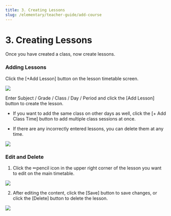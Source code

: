 ```yaml
---
title: 3. Creating Lessons
slug: /elementary/teacher-guide/add-course
---
```



# 3. Creating Lessons

Once you have created a class, now create lessons.

### Adding Lessons

Click the [+Add Lesson] button on the lesson timetable screen.

<Image src="/img/kr/elementary/teacher/03-01.jpg" size="lg" />

Enter Subject / Grade / Class / Day / Period and click the [Add Lesson] button to create the lesson.

- If you want to add the same class on other days as well, click the [+ Add Class Time] button to add multiple class sessions at once.

- If there are any incorrectly entered lessons, you can delete them at any time.

<Image src="/img/kr/elementary/teacher/03-02.jpg" size="lg" />

### Edit and Delete

1. Click the ✏pencil icon in the upper right corner of the lesson you want to edit on the main timetable.

<Image src="/img/kr/elementary/teacher/03-03.jpg" size="lg" />

2. After editing the content, click the [Save] button to save changes, or click the [Delete] button to delete the lesson.

<Image src="/img/kr/elementary/teacher/03-04.jpg" size="lg" />
